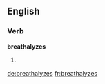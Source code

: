 
==English==

===Verb===
'''breathalyzes'''

# {{third-person singular of|breathalyze}}

[[de:breathalyzes]]
[[fr:breathalyzes]]